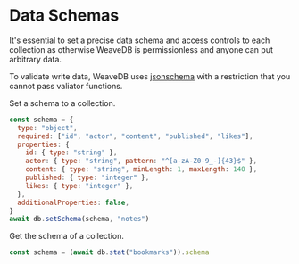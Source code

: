 # Data Schemas

It's essential to set a precise data schema and access controls to each collection as otherwise WeaveDB is permissionless and anyone can put arbitrary data.

To validate write data, WeaveDB uses [jsonschema](https://github.com/tdegrunt/jsonschema) with a restriction that you cannot pass valiator functions.

Set a schema to a collection.

```js
const schema = {
  type: "object",
  required: ["id", "actor", "content", "published", "likes"],
  properties: {
    id: { type: "string" },
    actor: { type: "string", pattern: "^[a-zA-Z0-9_-]{43}$" },
    content: { type: "string", minLength: 1, maxLength: 140 },
    published: { type: "integer" },
    likes: { type: "integer" },
  },
  additionalProperties: false,
}
await db.setSchema(schema, "notes")
```

Get the schema of a collection.

```js
const schema = (await db.stat("bookmarks")).schema
```